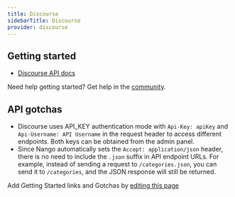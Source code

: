 ```yaml
---
title: Discourse
sidebarTitle: Discourse
provider: discourse
---
```



<Overview />


## Getting started

-   [Discourse API docs](https://docs.discourse.org)

<Tip>Need help getting started? Get help in the [community](https://nango.dev/slack).</Tip>

## API gotchas

- Discourse uses API_KEY authentication mode with `Api-Key: apiKey` and `Api-Username: API Username` in the request header to access different endpoints. Both keys can be obtained from the admin panel.
- Since Nango automatically sets the `Accept: application/json` header, there is no need to include the `.json` suffix in API endpoint URLs. For example, instead of sending a request to `/categories.json`, you can send it to `/categories`, and the JSON response will still be returned.

<Note>Add Getting Started links and Gotchas by [editing this page](https://github.com/nangohq/nango/tree/master/docs-v2/integrations/all/discourse.mdx)</Note>